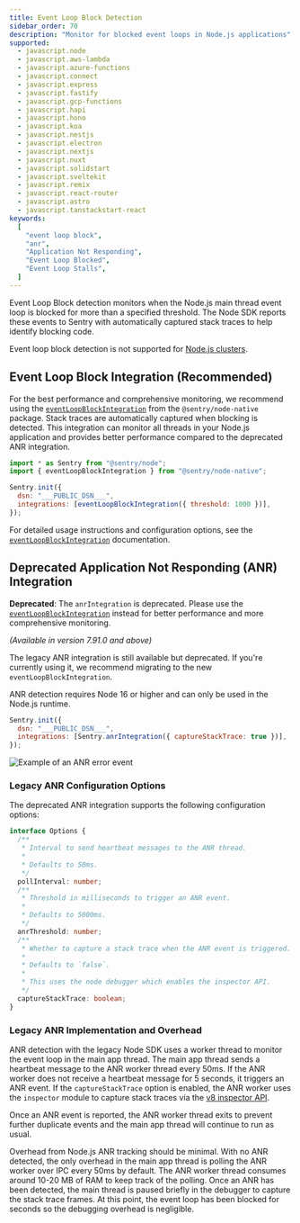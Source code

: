 ```yaml
---
title: Event Loop Block Detection
sidebar_order: 70
description: "Monitor for blocked event loops in Node.js applications"
supported:
  - javascript.node
  - javascript.aws-lambda
  - javascript.azure-functions
  - javascript.connect
  - javascript.express
  - javascript.fastify
  - javascript.gcp-functions
  - javascript.hapi
  - javascript.hono
  - javascript.koa
  - javascript.nestjs
  - javascript.electron
  - javascript.nextjs
  - javascript.nuxt
  - javascript.solidstart
  - javascript.sveltekit
  - javascript.remix
  - javascript.react-router
  - javascript.astro
  - javascript.tanstackstart-react
keywords:
  [
    "event loop block",
    "anr",
    "Application Not Responding",
    "Event Loop Blocked",
    "Event Loop Stalls",
  ]
---
```


Event Loop Block detection monitors when the Node.js main thread event loop is blocked for more than a specified threshold. The Node SDK reports these events to Sentry with automatically captured stack traces to help identify blocking code.

<Include name="feature-stage-beta.mdx" />

<Alert>

Event loop block detection is not supported for [Node.js clusters](https://nodejs.org/api/cluster.html).

</Alert>

## Event Loop Block Integration (Recommended)

For the best performance and comprehensive monitoring, we recommend using the [`eventLoopBlockIntegration`](../integrations/event-loop-block) from the `@sentry/node-native` package. Stack traces are automatically captured when blocking is detected. This integration can monitor all threads in your Node.js application and provides better performance compared to the deprecated ANR integration.

```javascript
import * as Sentry from "@sentry/node";
import { eventLoopBlockIntegration } from "@sentry/node-native";

Sentry.init({
  dsn: "___PUBLIC_DSN___",
  integrations: [eventLoopBlockIntegration({ threshold: 1000 })],
});
```

For detailed usage instructions and configuration options, see the [`eventLoopBlockIntegration`](../integrations/event-loop-block) documentation.

## Deprecated Application Not Responding (ANR) Integration

<Alert type="warning">

**Deprecated**: The `anrIntegration` is deprecated. Please use the [`eventLoopBlockIntegration`](../integrations/event-loop-block) instead for better performance and more comprehensive monitoring.

</Alert>

_(Available in version 7.91.0 and above)_

The legacy ANR integration is still available but deprecated. If you're currently using it, we recommend migrating to the new `eventLoopBlockIntegration`.

<Alert>

ANR detection requires Node 16 or higher and can only be used in the Node.js runtime.

</Alert>

```javascript
Sentry.init({
  dsn: "___PUBLIC_DSN___",
  integrations: [Sentry.anrIntegration({ captureStackTrace: true })],
});
```

![Example of an ANR error event](./img/anr-node-example.png)

### Legacy ANR Configuration Options

The deprecated ANR integration supports the following configuration options:

```ts
interface Options {
  /**
   * Interval to send heartbeat messages to the ANR thread.
   *
   * Defaults to 50ms.
   */
  pollInterval: number;
  /**
   * Threshold in milliseconds to trigger an ANR event.
   *
   * Defaults to 5000ms.
   */
  anrThreshold: number;
  /**
   * Whether to capture a stack trace when the ANR event is triggered.
   *
   * Defaults to `false`.
   *
   * This uses the node debugger which enables the inspector API.
   */
  captureStackTrace: boolean;
}
```

### Legacy ANR Implementation and Overhead

ANR detection with the legacy Node SDK uses a worker thread to monitor the event loop
in the main app thread. The main app thread sends a heartbeat message to the ANR
worker thread every 50ms. If the ANR worker does not receive a heartbeat message
for 5 seconds, it triggers an ANR event. If the `captureStackTrace` option is
enabled, the ANR worker uses the `inspector` module to capture stack traces via the [v8
inspector API](https://nodejs.org/api/inspector.html).

Once an ANR event is reported, the ANR worker thread exits to prevent further
duplicate events and the main app thread will continue to run as usual.

Overhead from Node.js ANR tracking should be minimal. With no ANR detected, the
only overhead in the main app thread is polling the ANR worker over IPC every 50ms by
default. The ANR worker thread consumes around 10-20 MB of RAM to keep track of
the polling. Once an ANR has been detected, the main thread is paused briefly
in the debugger to capture the stack trace frames. At this point, the event loop
has been blocked for seconds so the debugging overhead is negligible.
